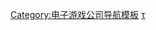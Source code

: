{{Navbox
| name=育碧
| title=[[育碧]]
| state = {{{state|autocollapse}}}
| bodyclass=hlist

| group1=[[育碧開發遊戲列表|游戏]]
| list1=
* [[纪元系列|纪元]]
* [[刺客教條系列|刺客信条]]
* [[战火兄弟连系列|战火兄弟连]]
* 飙酷车神
**[[飙酷车神|1]]
**[[飙酷车神2：动力世界|2]]
* [[極道車魂系列|極道車魂]]
* [[孤岛惊魂系列|孤岛惊魂]]
* [[舞力全开系列|舞力全开]]
* [[魔法门系列|魔法门]]
* [[波斯王子系列|波斯王子]]
* [[雷曼系列|雷曼]]
** [[疯狂兔子系列|疯狂兔子]]
* {{le|赤铁|Red Steel}}
* [[工人物语系列|工人物语]]
* [[猎杀潜航系列|猎杀潜航]]
* [[湯姆·克蘭西電子遊戲列表|湯姆·克蘭西]]
** [[火線獵殺系列|幽灵行动]]
** [[彩虹六號系列|彩虹六号]]
** [[细胞分裂系列|细胞分裂]]
** 全境封鎖（[[湯姆克蘭西：全境封鎖|1]]、[[湯姆克蘭西：全境封鎖2|2]]）
* {{le|看门狗系列|Watch Dogs|看门狗}}
**[[看门狗 (游戏)|1]]
**[[看门狗2|2]]
**[[看門狗：自由軍團|-{zh-cn:军团;zh-tw:自由軍團}-]]


| group2={{le|育碧子公司列表|List of Ubisoft subsidiaries|子公司}}
| list2=
* [[育碧阿布扎比|阿布扎比]]
* [[育碧安纳西|阿讷西]]
* [[育碧巴塞罗那|巴塞罗那]]
* [[Ubisoft Blue Byte|Blue Byte]]
** [[育碧美因茨|美因茨]]
* [[育碧布加勒斯特|布加勒斯特]]
* [[育碧成都|成都]]
* {{le|育碧影视|Ubisoft Film & Television|影视}}
* [[伦敦未来游戏]]
* [[育碧哈利法克斯|哈利法克斯]]
* [[Hybride Technologies]]
* [[象牙塔 (公司)|象牙塔]]
* {{le|开趣宝|Ketchapp}}
* {{le|Kolibri Games|Kolibri Games}}
* [[育碧基辅|基辅]]
* [[育碧利明顿|利明顿]]
* [[Ubisoft Massive|Massive]]
* [[育碧米兰|米兰]]
* [[育碧蒙彼利埃|蒙彼利埃]]
* [[育碧蒙特利尔|蒙特利尔]]
** {{le|育碧蒙特利尔开发游戏列表|List of Ubisoft Montreal video games|游戏}}
* [[Nadeo]]
* [[育碧大阪|大阪]]
* [[育碧巴黎|巴黎]]
* [[育碧浦那|浦那]]
* [[Quazal]]
* [[育碧魁北克|魁北克]]
* [[RedLynx]]
* [[红色风暴娱乐]]
* [[育碧回声|回声]]
* [[育碧旧金山|旧金山]]
* [[上海育碧|上海]]
* [[育碧新加坡|新加坡]]
* [[育碧索非亚|索非亚]]
* [[育碧多伦多|多伦多]]

| group3=前子公司
| list3=
* [[狼群工作室]]
* [[向日葵互动娱乐软件|向日葵互动]]
* [[育碧圣保罗|圣保罗]]
* [[Gameloft]]

| group4=技术
| list4=
* [[Anvil引擎|Anvil]]
* [[Dunia引擎|Dunia]]
* [[Snowdrop引擎|Snowdrop]]
* [[UbiArt 框架|UbiArt]]
* [[Ubisoft Connect]]
* {{le|Ubisoft+|Ubisoft+}}

}}<noinclude>
{{collapsible option}}

{{DEFAULTSORT:Ubisoft}}
[[Category:电子游戏公司导航模板]]
[[Category:育碧|τ]]
</noinclude>
